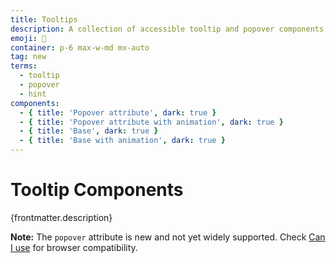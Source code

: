 ```yaml
---
title: Tooltips
description: A collection of accessible tooltip and popover components using the new HTML popover attribute and Tailwind CSS. Includes native popovers for modern web applications.
emoji: 💬
container: p-6 max-w-md mx-auto
tag: new
terms:
  - tooltip
  - popover
  - hint
components:
  - { title: 'Popover attribute', dark: true }
  - { title: 'Popover attribute with animation', dark: true }
  - { title: 'Base', dark: true }
  - { title: 'Base with animation', dark: true }
---
```


# Tooltip Components

<p>{frontmatter.description}</p>

**Note:** The `popover` attribute is new and not yet widely supported. Check [Can I use](https://caniuse.com/?search=popover) for browser compatibility.

<CollectionList componentsData={componentsData} />

